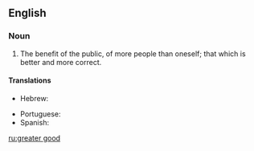 ==English==

===Noun===
{{en-noun|-|head=[[greater]] [[good]]}}

# The benefit of the public, of more people than oneself; that which is better and more correct.

====Translations====
{{trans-top|benefit of the public}}
* Hebrew: {{t|he|טובת הכלל}}
{{trans-mid}}
* Portuguese: {{t|pt|bem maior|m}}
* Spanish: {{t|es|bien común|m}}
{{trans-bottom}}

[[ru:greater good]]